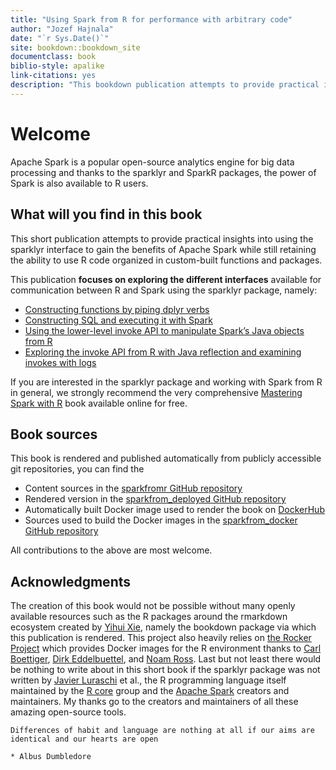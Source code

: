 ```yaml
--- 
title: "Using Spark from R for performance with arbitrary code"
author: "Jozef Hajnala"
date: "`r Sys.Date()`"
site: bookdown::bookdown_site
documentclass: book
biblio-style: apalike
link-citations: yes
description: "This bookdown publication attempts to provide practical insights into using the sparklyr interface to gain the benefits of Apache Spark while still retaining the ability to use R code organized in custom-built functions and packages."
---
```


# Welcome

Apache Spark is a popular open-source analytics engine for big data processing and thanks to the <span class="rpackage">sparklyr</span> and <span class="rpackage">SparkR</span> packages, the power of Spark is also available to R users.

## What will you find in this book

This short publication attempts to provide practical insights into using the <span class="rpackage">sparklyr</span> interface to gain the benefits of Apache Spark while still retaining the ability to use R code organized in custom-built functions and packages.

This publication __focuses on exploring the different interfaces__ available for communication between R and Spark using the <span class="rpackage">sparklyr</span> package, namely:

- [Constructing functions by piping dplyr verbs](constructing-functions-by-piping-dplyr-verbs.html)
- [Constructing SQL and executing it with Spark](constructing-sql-and-executing-it-with-spark.html)
- [Using the lower-level invoke API to manipulate Spark’s Java objects from R](using-the-lower-level-invoke-api-to-manipulate-sparks-java-objects-from-r.html)
- [Exploring the invoke API from R with Java reflection and examining invokes with logs](exploring-the-invoke-api-from-r-with-java-reflection-and-examining-invokes-with-logs.html)

If you are interested in the <span class="rpackage">sparklyr</span> package and working with Spark from R in general, we strongly recommend the very comprehensive [Mastering Spark with R](https://therinspark.com/) book available online for free.

## Book sources

This book is rendered and published automatically from publicly accessible git repositories, you can find the

- Content sources in the [sparkfromr GitHub repository](https://github.com/jozefhajnala/sparkfromr)
- Rendered version in the [sparkfrom_deployed GitHub repository](https://github.com/jozefhajnala/sparkfromr_deployed)
- Automatically built Docker image used to render the book on [DockerHub](https://hub.docker.com/repository/docker/jozefhajnala/sparkfromr)
- Sources used to build the Docker images in the [sparkfrom_docker GitHub repository](https://github.com/jozefhajnala/sparkfromr_docker)

All contributions to the above are most welcome.

## Acknowledgments

The creation of this book would not be possible without many openly available resources such as the R packages around the <span class="rpackage">rmarkdown</span> ecosystem created by [Yihui Xie](https://yihui.org/en/), namely the <span class="rpackage">bookdown</span> package via which this publication is rendered. This project also heavily relies on [the Rocker Project](https://www.rocker-project.org/) which provides Docker images for the R environment thanks to [Carl Boettiger](https://www.carlboettiger.info/), [Dirk Eddelbuettel](http://dirk.eddelbuettel.com/), and [Noam Ross](https://www.noamross.net/). Last but not least there would be nothing to write about in this short book if the <span class="rpackage">sparklyr</span> package was not written by [Javier Luraschi](https://github.com/javierluraschi/) et al., the R programming language itself maintained by the [R core](https://www.r-project.org/contributors.html) group and the [Apache Spark](https://spark.apache.org/) creators and maintainers. My thanks go to the creators and maintainers of all these amazing open-source tools.

```block
Differences of habit and language are nothing at all if our aims are identical and our hearts are open

* Albus Dumbledore
```